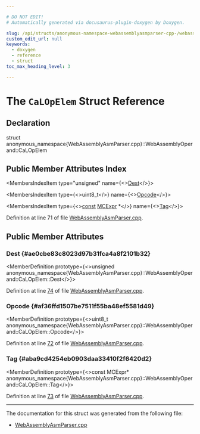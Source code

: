 ```yaml
---

# DO NOT EDIT!
# Automatically generated via docusaurus-plugin-doxygen by Doxygen.

slug: /api/structs/anonymous-namespace-webassemblyasmparser-cpp-/webassemblyoperand/calopelem
custom_edit_url: null
keywords:
  - doxygen
  - reference
  - struct
toc_max_heading_level: 3

---
```





# The `CaLOpElem` Struct Reference

<DoxygenPage pluginConfig={pluginConfig}>



## Declaration

<CodeBlock>struct anonymous_namespace{WebAssemblyAsmParser.cpp}::WebAssemblyOperand::CaLOpElem</CodeBlock>

## Public Member Attributes Index

<MembersIndex>

<MembersIndexItem
  type="unsigned"
  name={<><a href="#ae0cbe83c8023d97b31fca4a8f2101b32">Dest</a></>}>
</MembersIndexItem>

<MembersIndexItem
  type={<>uint8&#95;t</>}
  name={<><a href="#af36ffd1507be7511f55ba48ef5581d49">Opcode</a></>}>
</MembersIndexItem>

<MembersIndexItem
  type={<><a href="/docs/api/files/lib/lib/target/lib/target/aarch64/aarch64promoteconstant-cpp/#a90f8350fecae261c25be85d38b451bff">const</a> <a href="/docs/api/classes/llvm/mcexpr">MCExpr</a> &#42;</>}
  name={<><a href="#aba9cd4254eb0903daa33410f2f6420d2">Tag</a></>}>
</MembersIndexItem>

</MembersIndex>


Definition at line 71 of file <a href="/docs/api/files/lib/lib/target/lib/target/webassembly/lib/target/webassembly/asmparser/webassemblyasmparser-cpp">WebAssemblyAsmParser.cpp</a>.

<SectionDefinition>

## Public Member Attributes

### Dest {#ae0cbe83c8023d97b31fca4a8f2101b32}

<MemberDefinition
  prototype={<>unsigned anonymous&#95;namespace&#123;WebAssemblyAsmParser.cpp&#125;::WebAssemblyOperand::CaLOpElem::Dest</>}>

Definition at line <a href="/docs/api/files/lib/lib/target/lib/target/webassembly/lib/target/webassembly/asmparser/webassemblyasmparser-cpp/#l00074">74</a> of file <a href="/docs/api/files/lib/lib/target/lib/target/webassembly/lib/target/webassembly/asmparser/webassemblyasmparser-cpp">WebAssemblyAsmParser.cpp</a>.
</MemberDefinition>

### Opcode {#af36ffd1507be7511f55ba48ef5581d49}

<MemberDefinition
  prototype={<>uint8&#95;t anonymous&#95;namespace&#123;WebAssemblyAsmParser.cpp&#125;::WebAssemblyOperand::CaLOpElem::Opcode</>}>

Definition at line <a href="/docs/api/files/lib/lib/target/lib/target/webassembly/lib/target/webassembly/asmparser/webassemblyasmparser-cpp/#l00072">72</a> of file <a href="/docs/api/files/lib/lib/target/lib/target/webassembly/lib/target/webassembly/asmparser/webassemblyasmparser-cpp">WebAssemblyAsmParser.cpp</a>.
</MemberDefinition>

### Tag {#aba9cd4254eb0903daa33410f2f6420d2}

<MemberDefinition
  prototype={<>const MCExpr&#42; anonymous&#95;namespace&#123;WebAssemblyAsmParser.cpp&#125;::WebAssemblyOperand::CaLOpElem::Tag</>}>

Definition at line <a href="/docs/api/files/lib/lib/target/lib/target/webassembly/lib/target/webassembly/asmparser/webassemblyasmparser-cpp/#l00073">73</a> of file <a href="/docs/api/files/lib/lib/target/lib/target/webassembly/lib/target/webassembly/asmparser/webassemblyasmparser-cpp">WebAssemblyAsmParser.cpp</a>.
</MemberDefinition>

</SectionDefinition>

<hr/>

The documentation for this struct was generated from the following file:

<ul>
<li><a href="/docs/api/files/lib/lib/target/lib/target/webassembly/lib/target/webassembly/asmparser/webassemblyasmparser-cpp">WebAssemblyAsmParser.cpp</a></li>
</ul>

</DoxygenPage>
